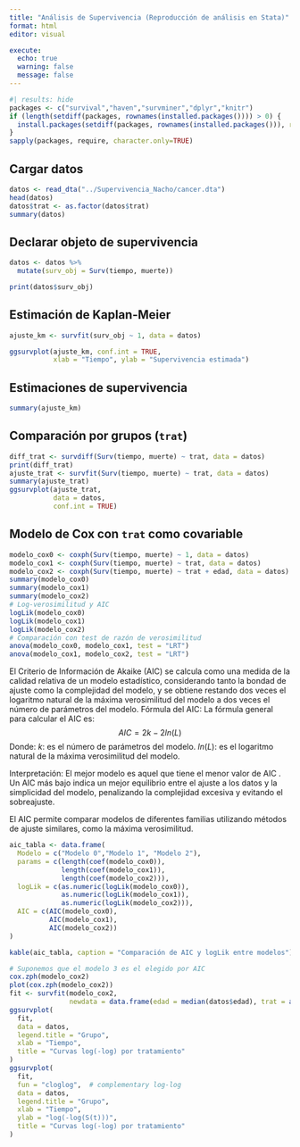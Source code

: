 ```yaml
---
title: "Análisis de Supervivencia (Reproducción de análisis en Stata)"
format: html
editor: visual

execute:
  echo: true
  warning: false
  message: false
---
```


```r
#| results: hide
packages <- c("survival","haven","survminer","dplyr","knitr")
if (length(setdiff(packages, rownames(installed.packages()))) > 0) {
  install.packages(setdiff(packages, rownames(installed.packages())), repos = "http://cran.rstudio.com")
}
sapply(packages, require, character.only=TRUE)
```

## Cargar datos

```r
datos <- read_dta("../Supervivencia_Nacho/cancer.dta")
head(datos)
datos$trat <- as.factor(datos$trat)
summary(datos)
```

## Declarar objeto de supervivencia

```r
datos <- datos %>%
  mutate(surv_obj = Surv(tiempo, muerte))

print(datos$surv_obj)
```

## Estimación de Kaplan-Meier

```r
ajuste_km <- survfit(surv_obj ~ 1, data = datos)

ggsurvplot(ajuste_km, conf.int = TRUE, 
           xlab = "Tiempo", ylab = "Supervivencia estimada")
```

## Estimaciones de supervivencia

```r
summary(ajuste_km)
```

## Comparación por grupos (`trat`)

```r
diff_trat <- survdiff(Surv(tiempo, muerte) ~ trat, data = datos)
print(diff_trat)
ajuste_trat <- survfit(Surv(tiempo, muerte) ~ trat, data = datos)
summary(ajuste_trat)
ggsurvplot(ajuste_trat, 
           data = datos,
           conf.int = TRUE)
```

## Modelo de Cox con `trat` como covariable

```r
modelo_cox0 <- coxph(Surv(tiempo, muerte) ~ 1, data = datos)
modelo_cox1 <- coxph(Surv(tiempo, muerte) ~ trat, data = datos)
modelo_cox2 <- coxph(Surv(tiempo, muerte) ~ trat + edad, data = datos)
summary(modelo_cox0)
summary(modelo_cox1)
summary(modelo_cox2)
# Log-verosimilitud y AIC
logLik(modelo_cox0)
logLik(modelo_cox1)
logLik(modelo_cox2)
# Comparación con test de razón de verosimilitud
anova(modelo_cox0, modelo_cox1, test = "LRT")
anova(modelo_cox1, modelo_cox2, test = "LRT")
```

El Criterio de Información de Akaike (AIC) se calcula como una medida de la calidad relativa de un modelo estadístico, considerando tanto la bondad de ajuste como la complejidad del modelo, y se obtiene restando dos veces el logaritmo natural de la máxima verosimilitud del modelo a dos veces el número de parámetros del modelo. 
Fórmula del AIC:
La fórmula general para calcular el AIC es:
$$AIC = 2k - 2ln(L) $$
Donde: 
$k$: es el número de parámetros del modelo.
$ln(L)$: es el logaritmo natural de la máxima verosimilitud del modelo.

Interpretación:
El mejor modelo es aquel que tiene el menor valor de AIC . Un AIC más bajo indica un mejor equilibrio entre el ajuste a los datos y la simplicidad del modelo, penalizando la complejidad excesiva y evitando el sobreajuste.

El AIC permite comparar modelos de diferentes familias utilizando métodos de ajuste similares, como la máxima verosimilitud. 

```r
aic_tabla <- data.frame(
  Modelo = c("Modelo 0","Modelo 1", "Modelo 2"),
  params = c(length(coef(modelo_cox0)),
             length(coef(modelo_cox1)),
             length(coef(modelo_cox2))),
  logLik = c(as.numeric(logLik(modelo_cox0)),
             as.numeric(logLik(modelo_cox1)), 
             as.numeric(logLik(modelo_cox2))),
  AIC = c(AIC(modelo_cox0), 
          AIC(modelo_cox1), 
          AIC(modelo_cox2))
)

kable(aic_tabla, caption = "Comparación de AIC y logLik entre modelos")
```



```r
# Suponemos que el modelo 3 es el elegido por AIC
cox.zph(modelo_cox2)
plot(cox.zph(modelo_cox2))
fit <- survfit(modelo_cox2, 
               newdata = data.frame(edad = median(datos$edad), trat = as.factor(c(0, 1))))
ggsurvplot(
  fit,
  data = datos,
  legend.title = "Grupo",
  xlab = "Tiempo",
  title = "Curvas log(-log) por tratamiento"
)
ggsurvplot(
  fit,
  fun = "cloglog",  # complementary log-log
  data = datos,
  legend.title = "Grupo",
  xlab = "Tiempo",
  ylab = "log(-log(S(t)))",
  title = "Curvas log(-log) por tratamiento"
)
```

